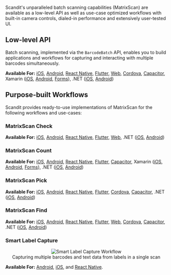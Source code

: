 Scandit's unparalleled batch scanning capabilities (MatrixScan) are available as a low-level API as well as use-case optimized workflows with built-in camera controls, dialed-in performance and extensively user-tested UI.

## Low-level API

<ReactPlayer playing controls width='800' url="/img/batch-scanning/MatrixScanBatch.mp4" />

Batch scanning, implemented via the `BarcodeBatch` API, enables you to build applications and workflows for capturing and interacting with multiple barcodes simultaneously.

**Available For:** [iOS](/sdks/ios/matrixscan/intro.md), [Android](/sdks/android/matrixscan/intro.md), [React Native](/sdks/react-native/matrixscan/intro.md), [Flutter](/sdks/flutter/matrixscan/intro.md), [Web](/sdks/web/matrixscan/intro.md), [Cordova](/sdks/cordova/matrixscan/intro.md), [Capacitor](/sdks/capacitor/matrixscan/intro.md), Xamarin ([iOS](/sdks/xamarin/ios/matrixscan/intro.md), [Android](/sdks/xamarin/android/matrixscan/intro.md), [Forms](/sdks/xamarin/forms/matrixscan/intro.md)), .NET ([iOS](/sdks/net/ios/matrixscan/intro.md), [Android](/sdks/net/android/matrixscan/intro.md))

## Purpose-built Workflows

Scandit provides ready-to-use implementations of MatrixScan for the following workflows and use-cases:

### MatrixScan Check

<ReactPlayer playing controls width='800' url="/img/batch-scanning/MatrixScanCheck.mp4" />

**Available For:** [iOS](/sdks/ios/matrixscan-check/intro.md), [Android](/sdks/android/matrixscan-check/intro.md), [React Native](/sdks/react-native/matrixscan-check/intro.md), [Flutter](/sdks/flutter/matrixscan-check/intro.md), [Web](/sdks/web/matrixscan-check/intro.md), .NET ([iOS](/sdks/net/ios/matrixscan-check/intro.md), [Android](/sdks/net/android/matrixscan-check/intro.md))

### MatrixScan Count

<ReactPlayer playing controls width='800' url="/img/batch-scanning/MatrixScanCount.mp4" />

**Available For:** [iOS](/sdks/ios/matrixscan-count/intro.md), [Android](/sdks/android/matrixscan-count/intro.md), [React Native](/sdks/react-native/matrixscan-count/intro.md), [Flutter](/sdks/flutter/matrixscan-count/intro.md), [Capacitor](/sdks/capacitor/matrixscan-count/intro.md), Xamarin ([iOS](/sdks/xamarin/ios/matrixscan-count/intro.md), [Android](/sdks/xamarin/android/matrixscan-count/intro.md), [Forms](/sdks/xamarin/forms/matrixscan-count/intro.md)), .NET ([iOS](/sdks/net/ios/matrixscan-count/intro.md), [Android](/sdks/net/android/matrixscan-count/intro.md))

### MatrixScan Pick

<ReactPlayer playing controls width='800' url="/img/batch-scanning/MatrixScanPick.mp4" />

**Available For:** [iOS](/sdks/ios/matrixscan-pick/intro.md), [Android](/sdks/android/matrixscan-pick/intro.md), [React Native](/sdks/react-native/matrixscan-pick/intro.md), [Flutter](/sdks/flutter/matrixscan-pick/intro.md), [Cordova](/sdks/cordova/matrixscan-pick/intro.md), [Capacitor](/sdks/capacitor/matrixscan-pick/intro.md), .NET ([iOS](/sdks/net/ios/matrixscan-pick/intro.md), [Android](/sdks/net/android/matrixscan-pick/intro.md))

### MatrixScan Find

<ReactPlayer playing controls width='800' url="/img/batch-scanning/MatrixScanFind.mp4" />

**Available For:** [iOS](/sdks/ios/matrixscan-find/intro.md), [Android](/sdks/android/matrixscan-find/intro.md), [React Native](/sdks/react-native/matrixscan-find/intro.md), [Flutter](/sdks/flutter/matrixscan-find/intro.md), [Web](/sdks/web/matrixscan-find/intro.md), [Cordova](/sdks/cordova/matrixscan-find/intro.md), [Capacitor](/sdks/capacitor/matrixscan-find/intro.md), .NET ([iOS](/sdks/net/ios/matrixscan-find/intro.md), [Android](/sdks/net/android/matrixscan-find/intro.md))

### Smart Label Capture

<p align="center">
  <img src="/img/batch-scanning/SLC-smart-devices.gif" alt="Smart Label Capture Workflow" />
  <br/>Capturing multiple barcodes and text data from labels in a single scan
</p>

**Available For:** [Android](/sdks/android/label-capture/get-started.md), [iOS](/sdks/ios/label-capture/get-started.md), and [React Native](/sdks/react-native/label-capture/get-started.md).

